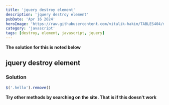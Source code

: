 ```yaml
---
title: 'jquery destroy element'
description: 'jquery destroy element'
pubDate: 'Apr 16 2024'
heroImage: 'https://raw.githubusercontent.com/vitalik-hakim/TABLES404/main/error_b/JavaScript.png'
category: 'javascript'
tags: [destroy, element, javascript, jquery]
---
```


**The solution for this is noted below**

## jquery destroy element

### Solution

```javascript
$('.hello').remove()
```

**Try other methods by searching on the site. That is if this doesn't work**
